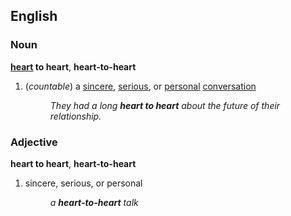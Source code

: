 ==English==
===Noun===
'''[[heart]] to heart''', '''heart-to-heart'''
#{{idiom}} (''countable'') a [[sincere]], [[serious]], or [[personal]] [[conversation]]
#:''They had a long '''heart to heart''' about the future of their relationship.''

===Adjective===
'''heart to heart''', '''heart-to-heart'''
#sincere, serious, or personal
#:''a '''heart-to-heart''' talk''